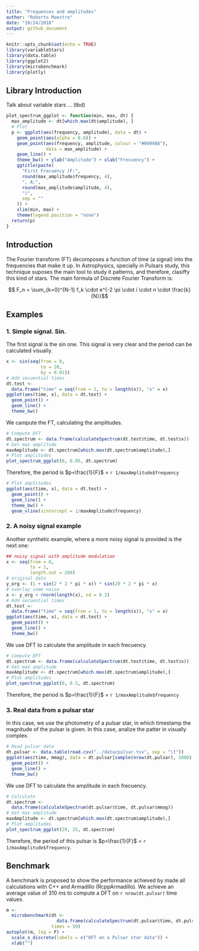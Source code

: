 ```yaml
---
title: "Frequences and amplitudes"
author: "Roberto Maestre"
date: "10/24/2018"
output: github_document
---
```


```r
knitr::opts_chunk$set(echo = TRUE)
library(variableStars)
library(data.table)
library(ggplot2)
library(microbenchmark)
library(plotly)
```

## Library Introduction

Talk about variable stars ... (tbd)

```r
plot_spectrum_ggplot <- function(min, max, dt) {
  max_amplitude <- dt[which.max(dt$amplitude), ]
  # Plot
  p <- ggplot(aes(frequency, amplitude), data = dt) +
    geom_point(aes(alpha = 0.6)) +
    geom_point(aes(frequency, amplitude, colour = "#009988"),
               data = max_amplitude) +
    geom_line() +
    theme_bw() + ylab("Amplitude") + xlab("Frecuency") +
    ggtitle(paste(
      "First Frecuency (F:",
      round(max_amplitude$frequency, 4),
      ", A:",
      round(max_amplitude$amplitude, 4),
      ")",
      sep = ""
    )) +
    xlim(min, max) +
    theme(legend.position = "none")
  return(p)
}
```

## Introduction

The Fourier transform (FT) decomposes a function of time (a signal) into the frequencies that make it up. In Astrophysics, specially in Pulsars study, this technique suposes the main tool to study it patterns, and therefore, clasiffy this kind of stars. The main formula of Discrete Fourier Transform is:

$$ F_n = \sum_{k=0}^{N-1} f_k \cdot e^{-2 \pi \cdot i \cdot n \cdot \frac{k}{N}}$$

## Examples

### 1. Simple signal. Sin.

The first signal is the sin one. This signal is very clear and the period can be calculated visually.

```r
x <- sin(seq(from = 0,
             to = 20,
             by = 0.01))
# Add secuential times
dt.test <-
  data.frame("time" = seq(from = 1, to = length(x)), "x" = x)
ggplot(aes(time, x), data = dt.test) +
  geom_point() +
  geom_line() +
  theme_bw()
```

We campute the FT, calculating the amplitudes.

```r
# Compute DFT
dt.spectrum <- data.frame(calculateSpectrum(dt.test$time, dt.test$x))
# Get max amplitude
maxAmplitude <- dt.spectrum[which.max(dt.spectrum$amplitude),]
# Plot amplitudes
plot_spectrum_ggplot(0, 0.05, dt.spectrum)
```

Therefore, the period is $p=\frac{1}{F}$ = `r 1/maxAmplitude$frequency`


```r
# Plot amplitudes
ggplot(aes(time, x), data = dt.test) +
  geom_point() +
  geom_line() +
  theme_bw() +
  geom_vline(xintercept = 1/maxAmplitude$frequency)
```


### 2. A noisy signal example

Another synthetic example, where a more noisy signal is provided is the next one:

```r
## noisy signal with amplitude modulation
x <- seq(from = 0,
         to = 1,
         length.out = 200)
# original data
y_org <- (1 + sin(2 * 2 * pi * x)) * sin(20 * 2 * pi * x)
# overlay some noise
x <- y_org + rnorm(length(x), sd = 0.2)
# Add secuential times
dt.test <-
  data.frame("time" = seq(from = 1, to = length(x)), "x" = x)
ggplot(aes(time, x), data = dt.test) +
  geom_point() +
  geom_line() +
  theme_bw()
```

We use DFT to calculate the amplitude in each frecuency.

```r
# Compute DFT
dt.spectrum <- data.frame(calculateSpectrum(dt.test$time, dt.test$x))
# Get max amplitude
maxAmplitude <- dt.spectrum[which.max(dt.spectrum$amplitude),]
# Plot amplitudes
plot_spectrum_ggplot(0, 0.5, dt.spectrum)
```

Therefore, the period is $p=\frac{1}{F}$ = `r 1/maxAmplitude$frequency`


### 3. Real data from a pulsar star

In this case, we use the photometry of a pulsar star, in which timestamp the magnitude of the pulsar is given. In this case, analize the patter in visually complex.

```r
# Read pulsar data
dt.pulsar <- data.table(read.csv("../data/pulsar.tsv", sep = "\t"))
ggplot(aes(time, mmag), data = dt.pulsar[sample(nrow(dt.pulsar), 1000),]) +
  geom_point() +
  geom_line() +
  theme_bw()
```

We use DFT to calculate the amplitude in each frecuency.

```r
# Calculate
dt.spectrum <-
  data.frame(calculateSpectrum(dt.pulsar$time, dt.pulsar$mmag))
# Get max amplitude
maxAmplitude <- dt.spectrum[which.max(dt.spectrum$amplitude),]
# Plot amplitudes
plot_spectrum_ggplot(20, 25, dt.spectrum)
```


Therefore, the period of this pulsar is $p=\frac{1}{F}$ = `r 1/maxAmplitude$frequency`.


## Benchmark

A benchmark is proposed to show the performance achieved by made all calculations witn C++ and Armadillo (RcppArmadillo). We achieve an average value of $310 \text{ ms}$ to compute a DFT on `r nrow(dt.pulsar)` time values.

```r
m <-
  microbenchmark(dt <-
                   data.frame(calculateSpectrum(dt.pulsar$time, dt.pulsar$mmag)),
                 times = 50)
autoplot(m, log = F) +
  scale_x_discrete(labels = c("DFT on a Pulsar star data")) +
  xlab("")
```